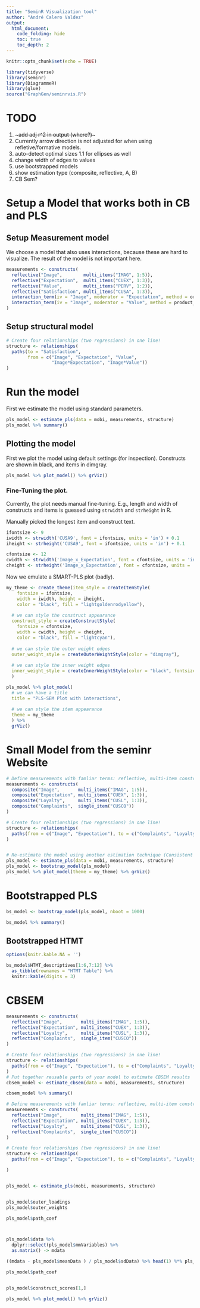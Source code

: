 ```yaml
---
title: "SeminR Visualization tool"
author: "André Calero Valdez"
output: 
  html_document:
    code_folding: hide
    toc: true
    toc_depth: 2
---
```


```r
knitr::opts_chunk$set(echo = TRUE)

library(tidyverse)
library(seminr)
library(DiagrammeR)
library(glue)
source("GraphGen/seminrvis.R")

```

# TODO

1. ~~~add adj r^2 in output (where?)~~~
1. Currently arrow direction is not adjusted for when using refletive/formative models.
1. auto-detect optimal sizes
1.1 for ellipses as well
1. change width of edges to values
1. use bootstrapped models
2. show estimation type (composite, reflective, A, B)
3. CB Sem?


# Setup a Model that works both in CB and PLS

## Setup Measurement model 

We choose a model that also uses interactions, because these are hard to visualize. The result of the model is not important here.

```r
measurements <- constructs(
  reflective("Image",        multi_items("IMAG", 1:5)),
  reflective("Expectation",  multi_items("CUEX", 1:3)),
  reflective("Value",        multi_items("PERV", 1:2)),
  reflective("Satisfaction", multi_items("CUSA", 1:3)),
  interaction_term(iv = "Image", moderator = "Expectation", method = orthogonal),
  interaction_term(iv = "Image", moderator = "Value", method = product_indicator)
)

```

## Setup structural model


```r
# Create four relationships (two regressions) in one line!
structure <- relationships(
  paths(to = "Satisfaction",
        from = c("Image", "Expectation", "Value",
                 "Image*Expectation", "Image*Value"))
)
```


# Run the model

First we estimate the model using standard parameters.

```r
pls_model <- estimate_pls(data = mobi, measurements, structure)
pls_model %>% summary()
```

## Plotting the model

First we plot the model using default settings (for inspection).
Constructs are shown in black, and items in dimgray.


```r
pls_model %>% plot_model() %>% grViz()
```


### Fine-Tuning the plot.

Currently, the plot needs manual fine-tuning.
E.g., length and width of constructs and items is guessed using `strwidth` and `strheight` in R.

Manually picked the longest item and construct text. 

```r
ifontsize <- 9
iwidth <- strwidth('CUSA9', font = ifontsize, units = 'in') + 0.1
iheight <- strheight('CUSA9', font = ifontsize, units = 'in') + 0.1

cfontsize <- 12
cwidth <- strwidth('Image_x_Expectation', font = cfontsize, units = 'in') + 0.3
cheight <- strheight('Image_x_Expectation', font = cfontsize, units = 'in') + 0.3
```

Now we emulate a SMART-PLS plot (badly).

```r

my_theme <- create_theme(item_style = createItemStyle(
    fontsize = ifontsize, 
    width = iwidth, height = iheight, 
    color = "black", fill = "lightgoldenrodyellow"),
  
  # we can style the construct appearance
  construct_style = createConstructStyle(
    fontsize = cfontsize, 
    width = cwidth, height = cheight, 
    color = "black", fill = "lightcyan"),
  
  # we can style the outer weight edges
  outer_weight_style = createOuterWeightStyle(color = "dimgray"),
  
  # we can style the inner weight edges
  inner_weight_style = createInnerWeightStyle(color = "black", fontsize = 12)
  )

pls_model %>% plot_model(
  # we can have a title
  title = "PLS-SEM Plot with interactions",
  
  # we can style the item appearance
  theme = my_theme  
  ) %>% 
  grViz()
```


# Small Model from the seminr Website

```r
# Define measurements with famliar terms: reflective, multi-item constructs, etc.
measurements <- constructs(
  composite("Image",       multi_items("IMAG", 1:5)),
  composite("Expectation", multi_items("CUEX", 1:3)),
  composite("Loyalty",     multi_items("CUSL", 1:3)),
  composite("Complaints",  single_item("CUSCO"))
)

# Create four relationships (two regressions) in one line!
structure <- relationships(
  paths(from = c("Image", "Expectation"), to = c("Complaints", "Loyalty"))
)


# Re-estimate the model using another estimation technique (Consistent PLS)
pls_model <- estimate_pls(data = mobi, measurements, structure)
pls_model <- bootstrap_model(pls_model)
pls_model %>% plot_model(theme = my_theme) %>% grViz()
```




# Bootstrapped PLS

```r
bs_model <- bootstrap_model(pls_model, nboot = 1000) 

bs_model %>% summary()
```


## Bootstrapped HTMT

```r
options(knitr.kable.NA = '')

bs_model$HTMT_descriptives[1:6,7:12] %>% 
  as_tibble(rownames = "HTMT Table") %>% 
  knitr::kable(digits = 3)
```


# CBSEM

```r

measurements <- constructs(
  reflective("Image",       multi_items("IMAG", 1:5)),
  reflective("Expectation", multi_items("CUEX", 1:3)),
  reflective("Loyalty",     multi_items("CUSL", 1:3)),
  reflective("Complaints",  single_item("CUSCO"))
)

# Create four relationships (two regressions) in one line!
structure <- relationships(
  paths(from = c("Image", "Expectation"), to = c("Complaints", "Loyalty"))
)
# Put together reusable parts of your model to estimate CBSEM results
cbsem_model <- estimate_cbsem(data = mobi, measurements, structure)

cbsem_model %>% summary()
```




```r

# Define measurements with famliar terms: reflective, multi-item constructs, etc.
measurements <- constructs(
  reflective("Image",       multi_items("IMAG", 1:5)),
  reflective("Expectation", multi_items("CUEX", 1:3)),
  reflective("Loyalty",     multi_items("CUSL", 1:3)),
  reflective("Complaints",  single_item("CUSCO"))
)

# Create four relationships (two regressions) in one line!
structure <- relationships(
  paths(from = c("Image", "Expectation"), to = c("Complaints", "Loyalty"))

)


pls_model <- estimate_pls(mobi, measurements, structure)


pls_model$outer_loadings
pls_model$outer_weights

pls_model$path_coef



pls_model$data %>% 
  dplyr::select(pls_model$mmVariables) %>% 
  as.matrix() -> mdata

((mdata - pls_model$meanData ) / pls_model$sdData) %>% head(1) %*% pls_model$outer_weights

pls_model$path_coef


pls_model$construct_scores[1,]

pls_model %>% plot_model() %>% grViz()

```

